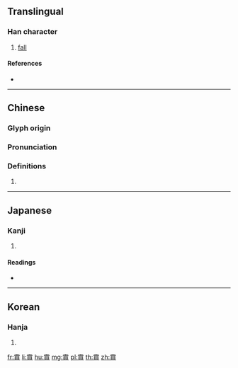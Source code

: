 {{character info/new}}
==Translingual==

===Han character===
{{Han char|rn=173|rad=雨|as=10|sn=18|four=10806|canj=MBRBC}}

# [[fall]]

====References====
* {{Han ref|kx=1377.170|dkj=42393|dj=1886.160|hdz=64072.130|uh=9723|ud=38691|bh=F176|bd=61814}}

----

==Chinese==
{{zh-forms}}

===Glyph origin===
{{Han etym}}

===Pronunciation===
{{zh-pron
|m=yǔn
|c=wan5
|mc=y
|oc=y
|cat=
}}

===Definitions===
{{zh-hanzi}}

# {{rfdef|zh}}

----

==Japanese==

===Kanji===
{{ja-kanji|grade=|rs=雨10}}

# {{defn|lang=ja|sort=雨10}}

====Readings====
* {{ja-readings|on=[[いん]] (in), [[こん]] (kon), [[うん]] (un)|kun=[[あめ]] (ame)}}

----

==Korean==

===Hanja===
{{ko-hanja|hangeul=운|eumhun=|rv=un|mr=un|y=wun}}

# {{defn|lang=ko|sort=雨10}}

[[fr:霣]]
[[li:霣]]
[[hu:霣]]
[[mg:霣]]
[[pl:霣]]
[[th:霣]]
[[zh:霣]]